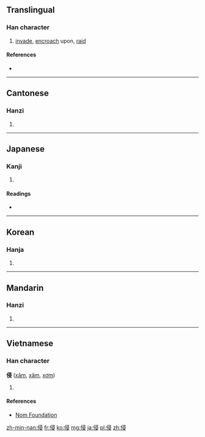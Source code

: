 ==Translingual==

===Han character===
{{Han char|rn=9|rad=人|as=07|sn=9|four=2724<sub>7</sub>|canj=人尸一水 (OSME)|ids=⿰[[亻]]⿳[[彐]][[冖]][[又]]}}

# [[invade]], [[encroach]] upon, [[raid]]

====References====
* {{Han ref|kx=0103.190|dkj=00646|dj=0218.300|hdz=10166.120|uh=4FB5|ud=20405|bh=AB49|bd=43849}}

----

==Cantonese==

===Hanzi===
{{yue-hanzi|jyut=|y=cham1}}

# {{defn|lang=yue|sort=人07}}

----

==Japanese==

===Kanji===
{{ja-kanji|grade=c|rs=人07}}

# {{defn|lang=ja|sort=人07}}

====Readings====
* {{ja-readings|on=[[しん]] (shin)|kun=[[おかす]] (okasu)}}

----

==Korean==

===Hanja===
{{ko-hanja|hangeul=침|rv=chim|mr=ch'im}}

# {{defn|lang=ko|sort=人07}}

----

==Mandarin==

===Hanzi===
{{cmn-hanzi|pin=[[qīn]] ([[qin1]])|wg=ch'in<sup>1</sup>}}

# {{defn|lang=cmn|sort=人07}}

----

==Vietnamese==

===Han character===
'''侵''' ([[xâm]], [[xăm]], [[xơm]])

# {{defn|lang=vi}}

====References====
*[http://nomfoundation.org/common/nom_details.php?codepoint=4fb5 Nom Foundation]

[[zh-min-nan:侵]]
[[fr:侵]]
[[ko:侵]]
[[mg:侵]]
[[ja:侵]]
[[pl:侵]]
[[zh:侵]]
